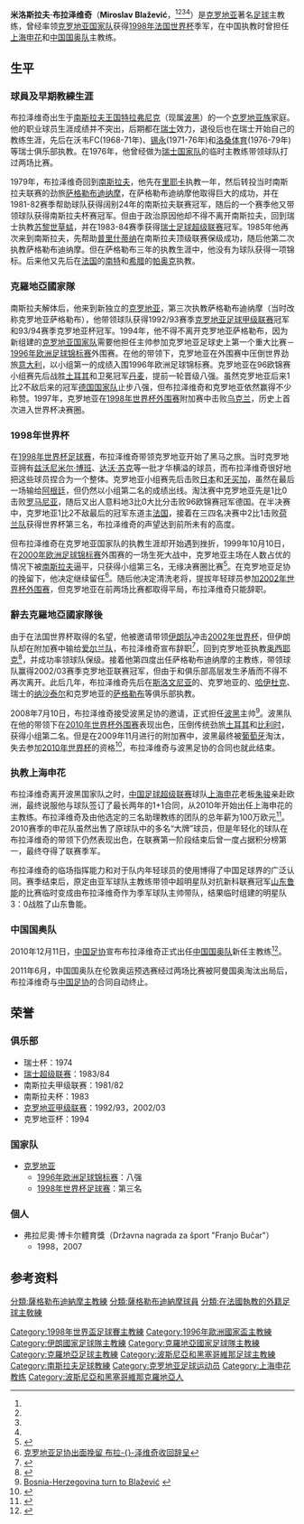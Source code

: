 {{noteTA
|G1=足球
|T=zh-hans:米洛斯拉夫·布拉泽维奇; zh-hk:米洛斯拉夫·比拉斯域; zh-tw:米洛斯拉夫·布拉澤維奇
|1=zh-hans:米洛斯拉夫·布拉泽维奇; zh-hk:米洛斯拉夫·比拉斯域; zh-tw:米洛斯拉夫·布拉澤維奇
|2=zh-hans:布拉泽维奇; zh-hk:比拉斯域; zh-tw:布拉澤維奇
|3=zh-hans:萨格勒布迪纳摩;zh-hk:薩格勒布戴拿模;zh-tw:札格雷布迪納摩;
|4=zh-hans:里耶卡;zh-hk:列積卡;zh-tw:里耶卡;
}}
{{Infobox football biography
|          playername = 米洛斯拉夫·布拉泽维奇<br />''Miroslav Blažević''
|               image = [[File:CirBlaz.jpg|220px]]
|            fullname = 米洛斯拉夫·布拉泽维奇
|     englishfullname = Miroslav Blažević
|            nickname = Ćiro
|         dateofbirth = {{birth date and age|1935|2|10}}<ref name="Age">{{cite website|url=http://www.shenhuafc.com.cn/drillmasterDetail.htm?26|title=布拉-{}-泽维奇介绍|publisher=上海申花足球俱乐部官方网站|accessdate=2010-06-17}}</ref><ref name="Age1">{{cite news|url=http://sports.eastday.com/s/20091219/u1a4890133.html|title=布帅：击败伊万夺冠 只有拿第一我才对球员微笑|author=宋承良|publisher=东方早报|date=2009-12-19|accessdate=2010-06-17}}</ref><ref name="Age2">{{cite news|url=http://sports.sina.com.cn/j/2009-12-19/09264751983.shtml|title=布帅：执教中国足球最具挑战性 谁说我已经75岁了 |author=刘晓艳|publisher=东方体育日报|date=2009-12-19|accessdate=2010-06-17}}</ref><ref name="Age3">{{cite news|url=http://sports.sina.com.cn/j/2009-12-19/01384751661.shtml|title=布帅眼中朱骏是个大男孩 坦言队中肯定有人将离开|publisher=新浪体育|author=曲小尤|date=2009-12-19|accessdate=2010-06-17}}</ref>
|         cityofbirth = [[特拉夫尼克|特拉弗尼克]]
|      countryofbirth = [[南斯拉夫王国|南斯拉夫王国]]
|            position = 主教练
| currentclub    =
|              years1 =
|              years2 =
|              years3 =
|              years4 =
|              years5 =
|              years6 =
|              clubs1 = {{flagicon|YUG}} [[萨拉热窝足球俱乐部|萨拉热窝]]
|              clubs2 = {{flagicon|YUG}} [[里耶卡足球俱乐部|列積卡]]
|              clubs3 = {{flagicon|YUG}} [[萨格勒布迪纳摩足球俱乐部|萨格勒布迪纳摩]]
|              clubs4 = {{flagicon|SUI}} 穆捷
|              clubs5 = {{flagicon|SUI}} 沃韦FC
|              clubs6 = {{flagicon|SUI}} [[锡永足球俱乐部|锡永]]
|         caps(goals) =
|       manageryears1 = 1968-1971
|       manageryears2 = 1971-1976
|       manageryears3 = 1976-1979
|       manageryears4 = 1976
|       manageryears5 = 1980-1981
|       manageryears6 = 1981-1983
|       manageryears7 = 1983-1985
|       manageryears8 = 1985
|       manageryears9 = 1985-1988
|      manageryears10 = 1988-1991
|      manageryears11 = 1991-1992
|      manageryears12 = 1992-1994
|      manageryears13 = 1994-2000
|      manageryears14 = 2001
|      manageryears15 = 2002
|      manageryears16 = 2002-2003
|      manageryears17 = 2003
|      manageryears18 = 2003-2005
|      manageryears19 = 2005
|      manageryears20 = 2005-2006
|      manageryears21 = 2006-2008
|      manageryears22 = 2008-2009
|      manageryears23 = 2010
|      manageryears24 = 2010-2011
|      manageryears25 = 2011-2012
|      manageryears26 = 2012-2013
|      manageryears27 = 2014
|      manageryears28 = 2014
|       managerclubs1 = {{flagicon|SUI}}沃韦FC
|       managerclubs2 = {{flagicon|SUI}}[[锡永足球俱乐部|锡永]]
|       managerclubs3 = {{flagicon|SUI}}[[洛桑体育足球俱乐部|洛桑体育]]
|       managerclubs4 = {{fb|SUI}}
|       managerclubs5 = {{flagicon|YUG}}[[里耶卡足球俱乐部|里耶卡]]
|       managerclubs6 = {{flagicon|YUG}}[[萨格勒布迪纳摩|萨格勒布迪纳摩]]
|       managerclubs7 = {{flagicon|SUI}}[[苏黎世草蜢|苏黎世草蜢]]
|       managerclubs8 = {{flagicon|YUG}}[[普里什蒂納足球俱樂部|普里什蒂纳]]
|       managerclubs9 = {{flagicon|YUG}}[[萨格勒布迪纳摩|萨格勒布迪纳摩]]
|      managerclubs10 = {{flagicon|FRA}}[[南特足球俱乐部|南特]]
|      managerclubs11 = {{flagicon|GRE}}[[PAOK足球俱乐部|帕奥克]]
|      managerclubs12 = {{flagicon|CRO}}[[萨格勒布迪纳摩|克罗地亚萨格勒布]]
|      managerclubs13 = {{fb|CRO}}
|      managerclubs14 = {{fb|IRN}}
|      managerclubs15 = {{flagicon|CRO}}[[奥西耶克足球俱乐部|奥西耶克]]
|      managerclubs16 = {{flagicon|CRO}}[[萨格勒布迪纳摩|萨格勒布迪纳摩]]
|      managerclubs17 = {{flagicon|SLO}}{{tsl|en|NK Mura||慕拉}}
|      managerclubs18 = {{flagicon|CRO}}{{tsl|en|NK Varteks||瓦特克斯}}
|      managerclubs19 = {{flagicon|CRO}}[[哈伊杜克足球俱乐部|哈伊杜克]]
|      managerclubs20 = {{flagicon|SUI}}[[纳沙泰尔足球俱乐部|纳沙泰尔]]
|      managerclubs21 = {{flagicon|CRO}}[[萨格勒布足球俱乐部|萨格勒布]]
|      managerclubs22 = {{fb|BIH}}
|      managerclubs23 = {{flagicon|CHN}}[[上海申花|上海申花]]
|      managerclubs24 = {{flagicon|CHN}}[[中国国家奥林匹克足球队|中国国奥队]]
|      managerclubs25 = {{flagicon|IRN}}{{tsl|en|Sanat Mes Kerman FC||梅斯科尔曼}}
|      managerclubs26 = {{flagicon|CRO}}[[萨格勒布足球俱乐部|萨格勒布]]
|      managerclubs27 = {{flagicon|CRO}}[[扎达尔足球俱乐部|扎达尔]]
|      managerclubs28 = {{flagicon|CRO}}[[萨格勒布足球俱乐部|萨格勒布]]
}}
'''米洛斯拉夫·布拉泽维奇'''（'''Miroslav Blažević'''，{{bd|1935年|2月10日|||catIdx=Blažević}}<ref name="Age"></ref><ref name="Age1"></ref><ref name="Age2"></ref><ref name="Age3"></ref>）是[[克罗地亚|克罗地亚]]著名[[足球|足球]]主教练，曾经率领[[克罗地亚国家足球队|克罗地亚国家队]]获得[[1998年世界杯足球赛|1998年法国世界杯]]季军，在中国执教时曾担任[[上海申花|上海申花]]和[[中国国家奥林匹克足球队|中国国奥队]]主教练。

==生平==
===球員及早期教練生涯===
布拉泽维奇出生于[[南斯拉夫王国|南斯拉夫王国]][[特拉夫尼克|特拉弗尼克]]（现属[[波黑|波黑]]）的一个[[克罗地亚族|克罗地亚族]]家庭。他的职业球员生涯成绩并不突出，后期都在[[瑞士|瑞士]]效力，退役后也在瑞士开始自己的教练生涯，先后在沃韦FC(1968-71年)、[[锡永足球俱乐部|锡永]](1971-76年)和[[洛桑体育足球俱乐部|洛桑体育]](1976-79年)等瑞士俱乐部执教。在1976年，他曾经做为[[瑞士国家足球队|瑞士国家队]]的临时主教练带领球队打过两场比赛。

1979年，布拉泽维奇回到[[南斯拉夫社会主义联邦共和国|南斯拉夫]]，他先在[[里耶卡足球俱乐部|里耶卡]]执教一年，然后转投当时南斯拉夫联赛的劲旅[[萨格勒布迪纳摩|萨格勒布迪纳摩]]，在萨格勒布迪纳摩他取得巨大的成功，并在1981-82赛季帮助球队获得阔别24年的南斯拉夫联赛冠军，随后的一个赛季他又带领球队获得南斯拉夫杯赛冠军。但由于政治原因他却不得不离开南斯拉夫，回到瑞士执教[[苏黎世草蜢|苏黎世草蜢]]，并在1983-84赛季获得[[瑞士足球超级联赛|瑞士足球超级联赛]]冠军。1985年他再次来到南斯拉夫，先帮助[[普里什蒂納足球俱樂部|普里什蒂纳]]在南斯拉夫顶级联赛保级成功，随后他第二次执教萨格勒布迪纳摩。但在萨格勒布三年的执教生涯中，他没有为球队获得一项锦标。后来他又先后在[[法国|法国]]的[[南特足球俱乐部|南特]]和[[希腊|希腊]]的[[PAOK足球俱乐部|帕奥克]]执教。
===克羅地亞國家隊===
南斯拉夫解体后，他来到新独立的[[克罗地亚|克罗地亚]]，第三次执教萨格勒布迪纳摩（当时改称克罗地亚萨格勒布），他带领球队获得1992/93赛季[[克罗地亚足球甲级联赛|克罗地亚足球甲级联赛]]冠军和93/94赛季克罗地亚杯冠军。1994年，他不得不离开克罗地亚萨格勒布，因为新组建的[[克罗地亚国家足球队|克罗地亚国家队]]需要他担任主帅参加克罗地亚足球史上第一个重大比赛－[[1996年欧洲足球锦标赛|1996年欧洲足球锦标赛]]外围赛。在他的带领下，克罗地亚在外围赛中压倒世界劲旅[[意大利国家足球队|意大利]]，以小组第一的成绩入围1996年欧洲足球锦标赛。克罗地亚在96欧锦赛小组赛先后战胜[[土耳其国家足球队|土耳其]]和卫冕冠军[[丹麦国家足球队|丹麦]]，提前一轮晋级八强。虽然克罗地亚后来1比2不敌后来的冠军[[德国国家足球队|德国国家队]]止步八强，但布拉泽维奇和克罗地亚依然赢得不少称赞。1997年，克罗地亚在[[1998年世界杯外围赛|1998年世界杯外围赛]]附加赛中击败[[乌克兰国家足球队|乌克兰]]，历史上首次进入世界杯决赛圈。
===1998年世界杯===
在[[1998年世界杯足球赛|1998年世界杯足球赛]]，布拉泽维奇带领克罗地亚开始了黑马之旅。当时克罗地亚拥有[[兹沃尼米尔·博班|兹沃尼米尔·博班]]、[[达沃·苏克|达沃·苏克]]等一批才华横溢的球员，而布拉泽维奇很好地把这些球员捏合为一个整体。克罗地亚小组赛先后击败[[日本国家足球队|日本]]和[[牙买加国家足球队|牙买加]]，虽然在最后一场输给[[阿根廷国家足球队|阿根廷]]，但仍然以小组第二名的成绩出线。淘汰赛中克罗地亚先是1比0击败[[罗马尼亚国家足球队|罗马尼亚]]，随后又出人意料地3比0大比分击败96欧锦赛冠军德国。在半决赛中，克罗地亚1比2不敌最后的冠军东道主[[法国国家足球队|法国]]，接着在三四名决赛中2比1击败[[荷兰国家足球队|荷兰队]]获得世界杯第三名，布拉泽维奇的声望达到前所未有的高度。

但布拉泽维奇在克罗地亚国家队的执教生涯却开始遇到挫折，1999年10月10日，在[[2000年欧洲足球锦标赛|2000年欧洲足球锦标赛]]外围赛的一场生死大战中，克罗地亚主场在人数占优的情况下被[[南斯拉夫国家足球队|南斯拉夫]]逼平，只获得小组第三名，无缘决赛圈比赛<ref>{{Cite web |url=http://sports.sina.com.cn/global/9910/127702.shtml |title=克罗地亚队教练布拉-{}-泽维奇不愿辞职 |access-date=2009-12-09 |archive-date=2019-05-24 |archive-url=https://web.archive.org/web/20190524101530/http://sports.sina.com.cn/global/9910/127702.shtml |dead-url=no }}</ref>。在克罗地亚足协的挽留下，他决定继续留任<ref>[http://web.peopledaily.com.cn/zdxw/17/19991025/199910251726.html 克罗地亚足协出面挽留 布拉-{}-泽维奇收回辞呈]{{dead link|date=2018年1月 |bot=InternetArchiveBot |fix-attempted=yes }}</ref>。随后他决定清洗老将，提拔年轻球员参加[[2002年世界杯外围赛|2002年世界杯外围赛]]，但克罗地亚在前两场比赛都取得平局，布拉泽维奇只能辞职。

===辭去克羅地亞國家隊後===
由于在法国世界杯取得的名望，他被邀请带领[[伊朗国家足球队|伊朗队]]冲击[[2002年世界杯|2002年世界杯]]，但伊朗队却在附加赛中输给[[爱尔兰国家足球队|爱尔兰队]]，布拉泽维奇宣布辞职<ref>{{Cite web |url=http://sports.sina.com.cn/g/2001-11-16/16204941.shtml |title=世界杯悲喜两重天：麦卡锡续约 布拉-{}-泽维奇辞职 |access-date=2009-12-09 |archive-date=2019-05-21 |archive-url=https://web.archive.org/web/20190521070843/http://sports.sina.com.cn/g/2001-11-16/16204941.shtml |dead-url=no }}</ref>，回到克罗地亚执教[[奥西耶克足球俱乐部|奥西耶克]]<ref>{{Cite web |url=http://www.espnstar.com.cn/StaticNews/2002-03-04/News14a49692.htm |title=布拉-{}-泽维奇任克罗地亚奥西耶克队主帅 |access-date=2009-12-09 |archive-date=2005-05-19 |archive-url=https://web.archive.org/web/20050519030913/http://www.espnstar.com.cn/StaticNews/2002-03-04/News14a49692.htm |dead-url=no }}</ref>，并成功率领球队保级。接着他第四度出任萨格勒布迪纳摩的主教练，带领球队赢得2002/03赛季克罗地亚联赛冠军，但由于和俱乐部高层发生矛盾而不得不再次离开。此后几年，布拉泽维奇先后在[[斯洛文尼亚|斯洛文尼亚]]的{{tsl|en|NK Mura||慕拉}}、克罗地亚的{{tsl|en|NK Varteks||瓦特克斯}}、[[哈伊杜克足球俱乐部|哈伊杜克]]、瑞士的[[纳沙泰尔足球俱乐部|纳沙泰尔]]和克罗地亚的[[萨格勒布足球俱乐部|萨格勒布]]等俱乐部执教。

2008年7月10日，布拉泽维奇接受波黑足协的邀请，正式担任[[波黑国家足球队|波黑]]主帅<ref>[http://www.uefa.com/competitions/worldcup/news/kind=1/newsid=731685.html Bosnia-Herzegovina turn to Blažević] {{Wayback|url=http://www.uefa.com/competitions/worldcup/news/kind=1/newsid=731685.html |date=20090628115922 }}{{en}}</ref>。波黑队在他的带领下在[[2010年世界杯外围赛_(欧洲区)|2010年世界杯外围赛]]表现出色，压倒传统劲旅[[土耳其国家足球队|土耳其]]和[[比利时国家足球队|比利时]]，获得小组第二名。但是在2009年11月进行的附加赛中，波黑最终被[[葡萄牙国家足球队|葡萄牙]]淘汰，失去参加[[2010年世界杯|2010年世界杯]]的资格<ref>{{Cite web |url=http://sports.sohu.com/20091119/n268333293.shtml |title=葡萄牙客胜波黑 纳尼再助攻破门让C罗闯进南非 |access-date=2009-12-09 |archive-date=2019-05-21 |archive-url=https://web.archive.org/web/20190521052909/http://sports.sohu.com/20091119/n268333293.shtml |dead-url=no }}</ref>，布拉泽维奇与波黑足协的合同也就此结束。

===执教上海申花===
布拉泽维奇离开波黑国家队之时，[[中国足球超级联赛|中国足球超级联赛]]球队[[上海申花|上海申花]]老板[[朱骏|朱骏]]亲赴欧洲，最终说服他与球队签订了最长两年的1+1合同，从2010年开始出任上海申花的主教练。布拉泽维奇及由他选定的三名助理教练的团队的总年薪为100万欧元<ref>{{Cite web |url=http://news.xinmin.cn/rollnews/2009/12/09/3056857.html |title=申花正式与布拉-{}-泽维奇签约 1+3团队年薪100万欧元 |access-date=2009-12-09 |archive-date=2016-03-04 |archive-url=https://web.archive.org/web/20160304204320/http://news.xinmin.cn/rollnews/2009/12/09/3056857.html |dead-url=no }}</ref>。2010赛季的申花队虽然出售了原球队中的多名“大牌”球员，但是年轻化的球队在布拉泽维奇的带领下仍然表现出色，在联赛第一阶段结束后曾一度占据积分榜第一，最终夺得了联赛季军。

布拉泽维奇的临场指挥能力和对于队内年轻球员的使用博得了中国足球界的广泛认同。赛季结束后，原定由亚军球队主教练带领中超明星队对抗新科联赛冠军[[山东鲁能|山东鲁能]]的比赛临时变成由布拉泽维奇作为季军球队主帅带队，结果临时组建的明星队3：0战胜了山东鲁能。

===中国国奥队===
2010年12月11日，[[中国足协|中国足协]]宣布布拉泽维奇正式出任[[中国国家奥林匹克足球队|中国国奥队]]新任主教练<ref>{{Cite web |url=http://sports.sina.com.cn/n/2010-12-11/10045360455.shtml |title=布拉泽维奇正式出任国奥主帅 黎兵入教练组任助教 |access-date=2010-12-11 |archive-date=2020-11-29 |archive-url=https://web.archive.org/web/20201129193041/http://sports.sina.com.cn/n/2010-12-11/10045360455.shtml |dead-url=no }}</ref>。

2011年6月，中国国奥队在伦敦奥运预选赛经过两场比赛被阿曼国奥淘汰出局后，布拉泽维奇与[[中国足协|中国足协]]的合同自动终止。

==荣誉==
===俱乐部===
* 瑞士杯：1974
* [[瑞士足球超级联赛|瑞士超级联赛]]：1983/84
* 南斯拉夫甲级联赛：1981/82
* 南斯拉夫杯：1983
* [[克罗地亚足球甲级联赛|克罗地亚甲级联赛]]：1992/93，2002/03
* 克罗地亚杯：1994

===国家队===
* [[克罗地亚国家足球队|克罗地亚]]
** [[1996年欧洲足球锦标赛|1996年欧洲足球锦标赛]]：八强
** [[1998年世界杯足球赛|1998年世界杯足球赛]]：第三名

===個人===
* 弗拉尼奧·博卡尔體育獎（Državna nagrada za šport "Franjo Bučar"）
** 1998，2007

==参考资料==
{{reflist}}

{{1998年世界杯足球赛克罗地亚参赛名单}}
{{上海申花主教練}}

{{DEFAULTSORT:Blažević, Miroslav}}
[[Category:1998年世界盃足球賽主教練|Category:1998年世界盃足球賽主教練]]
[[Category:1996年歐洲國家盃主教練|Category:1996年歐洲國家盃主教練]]
[[Category:伊朗國家足球隊主教練|Category:伊朗國家足球隊主教練]]
[[Category:克羅地亞國家足球隊主教練|Category:克羅地亞國家足球隊主教練]]
[[Category:克羅地亞足球主教練|Category:克羅地亞足球主教練]]
[[Category:波斯尼亞和黑塞哥維那足球主教練|Category:波斯尼亞和黑塞哥維那足球主教練]]
[[Category:南斯拉夫足球教練|Category:南斯拉夫足球教練]]
[[Category:克罗地亚足球运动员|Category:克罗地亚足球运动员]]
[[Category:上海申花教练|Category:上海申花教练]]
[[分類:薩格勒布迪納摩主教練|分類:薩格勒布迪納摩主教練]]
[[分類:薩格勒布迪納摩球員|分類:薩格勒布迪納摩球員]]
[[分類:在法國執教的外籍足球主敎練|分類:在法國執教的外籍足球主敎練]]
[[Category:波斯尼亞和黑塞哥維那克羅地亞人|Category:波斯尼亞和黑塞哥維那克羅地亞人]]